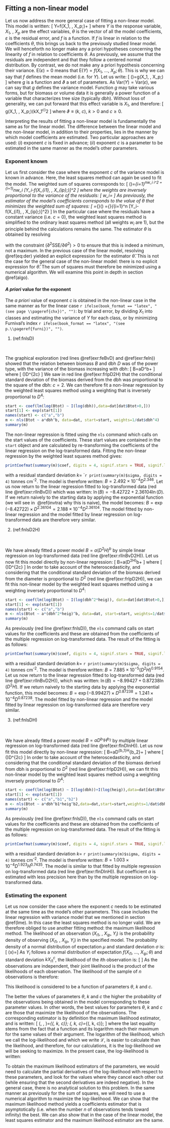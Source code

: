 
## Fitting a non-linear model {#nlm}

Let us now address the more general case of fitting a non-linear model. This model is written:
\[
Y=f(X_1,\ \ldots,\ X_p;\theta)+\varepsilon
\]
where $Y$ is the response variable, $X_1$, \ldots, $X_p$ are the effect variables, $\theta$ is the vector of all the model coefficients, $\varepsilon$ is the residual error, and $f$ is a function. If $f$ is linear in relation to the coefficients $\theta$, this brings us back to the previously studied linear model. We will henceforth no longer make any a priori hypotheses concerning the linearity of $f$ in relation to coefficients $\theta$. As previously, we assume that the residuals are independent and that they follow a centered normal distribution. By contrast, we do not make any a priori hypothesis concerning their variance. $\mathrm{E}(\varepsilon)=0$ means that $\mathrm{E}(Y)=f(X_1,\ \ldots,\ X_p;\theta)$. This is why we can say that $f$ defines the mean model (i.e. for $Y$). Let us write:
\[
\mathrm{Var}(\varepsilon)=g(X_1,\ \ldots,\ X_p;\vartheta)
\]
where $g$ is a function and $\vartheta$ a set of parameters. As $\mathrm{Var}(Y)=\mathrm{Var}(\varepsilon)$, we can say that $g$ defines the variance model. Function $g$ may take various forms, but for biomass or volume data it is generally a power function of a variable that characterizes tree size (typically dbh). Without loss of generality, we can put forward that this effect variable is $X_1$, and therefore:
\[
g(X_1,\ \ldots,\ X_p;\vartheta)\equiv(kX_1^c)^2
\]
where $\vartheta\equiv(k,\ c)$, $k>0$ and $c\geq0$.

Interpreting the results of fitting a non-linear model is fundamentally the same as for the linear model. The difference between the linear model and the non-linear model, in addition to their properties, lies in the manner by which model coefficients are estimated. Two particular approaches are used: (*i*) exponent $c$ is fixed in advance; (*ii*) exponent $c$ is a parameter to be estimated in the same manner as the model's other parameters.


### Exponent known

Let us first consider the case where the exponent $c$ of the variance model is known in advance. Here, the least squares method can again be used to fit the model. The weighted sum of squares corresponds to:
\[
\mathrm{SSE}(\theta)=\sum_{i=1}^nw_i\ \varepsilon_i^2
=\sum_{i=1}^nw_i\ [Y_i-f(X_{i1},\ \ldots,\ X_{ip};\theta)]^2
\]
where the weights are inversely proportional to the variance of the residuals:
\[
w_i=\frac{1}{X_{i1}^{2c}}\propto\frac{1}{\mathrm{Var}(\varepsilon_i)}
\]
As previously, the estimator of the model's coefficients corresponds to the value of $\theta$ that minimizes the weighted sum of squares:
\[
\hat{\theta}=\arg\min_{\theta}\mathrm{SSE}(\theta)
=\arg\min_{\theta}\bigg\{\sum_{i=1}^n\frac{1}{X_{i1}^{2c}}
[Y_i-f(X_{i1},\ \ldots,\ X_{ip};\theta)]^2\bigg\}
\]
In the particular case where the residuals have a constant variance (i.e. $c=0$), the weighted least squares method is simplified to the ordinary least squares method (all weights $w_i$ are 1), but the principle behind the calculations remains the same. The estimator $\theta$ is obtained by resolving

\begin{equation}
\frac{\partial\mathrm{SSE}}{\partial\theta}(\hat{\theta})=0
(\#eq:der)
\end{equation}

with the constraint $(\partial^2\mathrm{SSE}/\partial\theta^2)>0$ to ensure that this is indeed a minimum, not a maximum. In the previous case of the linear model, resolving \@ref(eq:der) yielded an explicit expression for the estimator $\hat{\theta}$. This is not the case for the general case of the non-linear model: there is no explicit expression for $\hat{\theta}$. The sum of squares must therefore be minimized using a numerical algorithm. We will examine this point in depth in section \@ref(algo).


#### *A priori* value for the exponent {-}

The *a priori* value of exponent $c$ is obtained in the non-linear case in the same manner as for the linear case `r ifelse(book_format == "latex", "(see page \\pageref{chx})", "")`: by trial and error, by dividing $X_1$ into classes and estimating the variance of $Y$ for each class, or by minimizing Furnival's index `r ifelse(book_format == "latex", "(see p.\\pageref{furni})", "")`.

::::::{.filrouge data-latex=""}

(@eq-fnlsD) (ref:fnlsD)

:::{.exercise #fnlsD name="(ref:fnlsD)"}
\  
:::

The graphical exploration (red lines \@ref(exr:feBvD) and \@ref(exr:feln)) showed that the relation between biomass $B$ and dbh $D$ was of the power type, with the variance of the biomass increasing with dbh:
\[
B=aD^b+\varepsilon
\]
where
\[
\mathrm{Var}(\varepsilon)\propto D^{2c}
\]
We saw in red line \@ref(exr:frlpD2H) that the conditional standard deviation of the biomass derived from the dbh was proportional to the square of the dbh: $c=2$. We can therefore fit a non-linear regression by the weighted least squares method using a weighting that is inversely proportional to $D^4$:

```r
start <- coef(lm(log(Btot) ~ I(log(dbh)),data=dat[dat$Btot>0,]))
start[1] <- exp(start[1])
names(start) <- c("a","b")
m <- nls(Btot ~ a*dbh^b, data=dat, start=start, weights=1/dat$dbh^4)
summary(m)
```

The non-linear regression is fitted using the `nls` command which calls on the start values of the coefficients. These start values are contained in the `start` object and are calculated by re-transforming the coefficients of the linear regression on the log-transformed data. Fitting the non-linear regression by the weighted least squares method gives:

```r
printCoefmat(summary(m)$coef, digits = 4, signif.stars = TRUE, signif.legend = FALSE)
```

with a residual standard deviation $k=$ ``r print(summary(m)$sigma, digits = 4)` tonnes\ cm^-2^. The model is therefore written: $B=2.492\times10^{-4}D^{2.346}$. Let us now return to the linear regression fitted to log-transformed data (red line \@ref(exr:rllnBvD)) which was written: $\ln(B)=-8.42722+2.36104\ln(D)$. If we return naively to the starting data by applying the exponential function (we will see in \S\ \@ref(invtra) why this is naive), the model becomes: $B=\exp(-8.42722)\times D^{2.36104}=2.188\times10^{-4}D^{2.36104}$. The model fitted by non-linear regression and the model fitted by linear regression on log-transformed data are therefore very similar.

::::::


::::::{.filrouge data-latex=""}

(@eq-pfnlsD2H) (ref:fnlsD2H)

:::{.exercise #fnlsD2H name="(ref:fnlsD2H)"}
\  
:::

We have already fitted a power model $B=a(D^2H)^b$ by simple linear regression on log-transformed data (red line \@ref(exr:rllnBvD2H)). Let us now fit this model directly by non-linear regression:
\[
B=a(D^2H)^b+\varepsilon
\]
where
\[
\mathrm{Var}(\varepsilon)\propto D^{2c}
\]
In order to take account of the heteroscedasticity, and considering that the conditional standard deviation of the biomass derived from the diameter is proportional to $D^2$ (red line \@ref(exr:frlpD2H)), we can fit this non-linear model by the weighted least squares method using a weighting inversely proportional to $D^4$:

```r
start <- coef(lm(log(Btot) ~ I(log(dbh^2*heig)), data=dat[dat$Btot>0,]))
start[1] <- exp(start[1])
names(start) <- c("a","b")
m <- nls(Btot ~ a*(dbh^2*heig)^b, data=dat, start=start, weights=1/dat$dbh^4)
summary(m)
```

As previously (red line \@ref(exr:fnlsD)), the `nls` command calls on start values for the coefficients and these are obtained from the coefficients of the multiple regression on log-transformed data. The result of the fitting is as follows:

```r
printCoefmat(summary(m)$coef, digits = 4, signif.stars = TRUE, signif.legend = FALSE)
```

with a residual standard deviation $k=$ `r print(summary(m)$sigma, digits = 4)` tonnes\ cm^-2^. The model is therefore written: $B=7.885\times10^{-5}(D^2H)^{0.9154}$. Let us now return to the linear regression fitted to log-transformed data (red line \@ref(exr:rllnBvD2H)), which was written: $\ln(B)=-8.99427+0.87238\ln(D^2H)$. If we return naively to the starting data by applying the exponential function, this model becomes: $B=\exp(-8.99427)\times D^{0.87238}=1.241\times10^{-4}D^{0.87238}$. The model fitted by non-linear regression and the model fitted by linear regression on log-transformed data are therefore very similar.

::::::


::::::{.filrouge data-latex=""}

(@eq-fnlsDH) (ref:fnlsDH)

:::{.exercise #fnlsDH name="(ref:fnlsDH)"}
\  
:::

We have already fitted a power model $B=aD^{b_1}H^{b_2}$ by multiple linear regression on log-transformed data (red line \@ref(exr:flnDlnH)). Let us now fit this model directly by non-linear regression:
\[
B=aD^{b_1}H^{b_2}+\varepsilon
\]
where
\[
\mathrm{Var}(\varepsilon)\propto D^{2c}
\]
In order to take account of the heteroscedasticity, and considering that the conditional standard deviation of the biomass derived from dbh is proportional to $D^2$ (red line \@ref(exr:frlpD2H)), we can fit this non-linear model by the weighted least squares method using a weighting inversely proportional to $D^4$:

```r
start <- coef(lm(log(Btot) ~ I(log(dbh))+I(log(heig)),data=dat[dat$Btot>0,]))
start[1] <- exp(start[1])
names(start) <- c("a","b1","b2")
m <- nls(Btot ~ a*dbh^b1*heig^b2,data=dat,start=start,weights=1/dat$dbh^4)
summary(m)
```

As previously (red line \@ref(exr:fnlsD)), the `nls` command calls on start values for the coefficients and these are obtained from the coefficients of the multiple regression on log-transformed data. The result of the fitting is as follows:

```r
printCoefmat(summary(m)$coef, digits = 4, signif.stars = TRUE, signif.legend = FALSE)
```

with a residual standard deviation $k=$ `r print(summary(m)$sigma, digits = 4)` tonnes\ cm^-2^. The model is therefore written: $B=1.003\times10^{-4}D^{1.923}H^{0.7435}$. The model is similar to that fitted by multiple regression on log-transformed data (red line \@ref(exr:flnDlnH)). But coefficient $a$ is estimated with less precision here than by the multiple regression on log-transformed data.

::::::


### Estimating the exponent

Let us now consider the case where the exponent $c$ needs to be estimated at the same time as the model's other parameters. This case includes the linear regression with variance model that we mentioned in section \@ref(lme). In this case the least squares method is no longer valid. We are therefore obliged to use another fitting method: the maximum likelihood method. The likelihood of an observation ($X_{i1}$, \ldots, $X_{ip}$, $Y_i$) is the probability density of observing ($X_{i1}$, \ldots, $X_{ip}$, $Y_i$) in the specified model. The probability density of a normal distribution of expectation $\mu$ and standard deviation $\sigma$ is:
\[
\phi(x)=\frac{1}{\sigma\sqrt{2\pi}}\exp\bigg[-\frac{1}{2}\bigg(
\frac{x-\mu}{\sigma}\bigg)^2\bigg]
\]
As $Y_i$ follows a normal distribution of expectation $f(X_{i1},\ \ldots,\ X_{ip};\theta)$ and standard deviation $kX_{i1}^c$, the likelihood of the $i$th observation is:
\[
\frac{1}{kX_{i1}^c\sqrt{2\pi}}\exp\bigg[-\frac{1}{2}\bigg(
\frac{Y_i-f(X_1,\ \ldots,\ X_p;\theta)}{kX_{i1}^c}\bigg)^2\bigg]
\]
As the observations are independent, their joint likelihood is the product of the likelihoods of each observation. The likelihood of the sample of $n$ observations is therefore:

\begin{eqnarray}
\ell(\theta,\ k,\ c) &=& \prod_{i=1}^n
\frac{1}{kX_{i1}^c\sqrt{2\pi}}\exp\bigg[-\frac{1}{2}\bigg(
\frac{Y_i-f(X_1,\ \ldots,\ X_p;\theta)}{kX_{i1}^c}\bigg)^2\bigg]
(\#eq:vrais)
\\ &=& \frac{1}{(k\sqrt{2\pi})^n}\frac{1}{(\prod_{i=1}^nX_{i1})^c}
\exp\bigg[-\frac{1}{2}\sum_{i=1}^n\bigg(
\frac{Y_i-f(X_1,\ \ldots,\ X_p;\theta)}{kX_{i1}^c}\bigg)^2\bigg]
\nonumber
\end{eqnarray}

This likelihood is considered to be a function of parameters $\theta$, $k$ and $c$.

The better the values of parameters $\theta$, $k$ and $c$ the higher the probability of the observations being obtained in the model corresponding to these parameter values. In other words, the best values for parameters $\theta$, $k$ and $c$ are those that maximize the likelihood of the observations. The corresponding estimator is by definition the maximum likelihood estimator, and is written:
\[
(\hat{\theta},\ \hat{k},\ \hat{c})=\arg\max_{(\theta,\ k,\ c)}\;
\ell(\theta,\ k,\ c)=\arg\max_{(\theta,\ k,\ c)}\;
\ln[\ell(\theta,\ k,\ c)]
\]
where the last equality stems from the fact that a function and its logarithm reach their maximum for the same values of their argument. The logarithm of the likelihood, which we call the log-likelihood and which we write $\mathcal{L}$, is easier to calculate than the likelihood, and therefore, for our calculations, it is the log-likelihood we will be seeking to maximize. In the present case, the log-likelihood is written:

\begin{eqnarray}
\mathcal{L}(\theta,\ k,\ c) &=&
\ln[\ell(\theta,\ k,\ c)]
(\#eq:ll)
\\ &=& -n\ln(k\sqrt{2\pi})-c\sum_{i=1}^n\ln(X_{i1})-\frac{1}{2}\sum_{i=1}^n\bigg(
\frac{Y_i-f(X_1,\ \ldots,\ X_p;\theta)}{kX_{i1}^c}\bigg)^2\nonumber
\\ &=& -\frac{1}{2}\sum_{i=1}^n\bigg[\bigg(
\frac{Y_i-f(X_1,\ \ldots,\ X_p;\theta)}{kX_{i1}^c}\bigg)^2
+\ln(2\pi)+\ln(k^2X_i^{2c})\bigg]\nonumber
\end{eqnarray}

To obtain the maximum likelihood estimators of the parameters, we would need to calculate the partial derivatives of the log-likelihood with respect to these parameters, and look for the values where they cancel each other out (while ensuring that the second derivatives are indeed negative). In the general case, there is no analytical solution to this problem. In the same manner as previously for the sum of squares, we will need to use a numerical algorithm to maximize the log-likelihood. We can show that the maximum likelihood method yields a coefficients estimator that is asymptotically (i.e. when the number $n$ of observations tends toward infinity) the best. We can also show that in the case of the linear model, the least squares estimator and the maximum likelihood estimator are the same.


